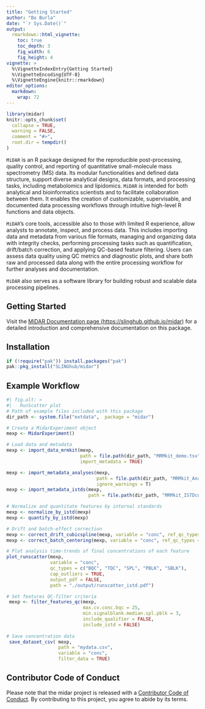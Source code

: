 ```yaml
---
title: "Getting Started"
author: "Bo Burla"
date: "`r Sys.Date()`"
output: 
  rmarkdown::html_vignette:
    toc: true
    toc_depth: 3
    fig_width: 6
    fig_height: 4
vignette: >
  %\VignetteIndexEntry{Getting Started}
  %\VignetteEncoding{UTF-8}
  %\VignetteEngine{knitr::rmarkdown}
editor_options: 
  markdown: 
    wrap: 72
---
```


```r
library(midar)
knitr::opts_chunk$set(
  collapse = TRUE,
  warning = FALSE,
  comment = "#>",
  root.dir = tempdir()
)
```

`MiDAR` is an R package designed for the reproducible post-processing,
quality control, and reporting of quantitative small-molecule mass
spectrometry (MS) data. Its modular functionalities and defined data
structure, support diverse analytical designs, data formats, and
processing tasks, including metabolomics and lipidomics. `MiDAR` is
intended for both analytical and bioinformatics scientists and to
facilitate collaboration between them. It enables the creation of
customizable, supervisable, and documented data processing workflows
through intuitive high-level R functions and data objects.

`MiDAR`'s core tools, accessible also to those with limited R
experience, allow analysts to annotate, inspect, and process data. This
includes importing data and metadata from various file formats, managing
and organizing data with integrity checks, performing processing tasks
such as quantification, drift/batch correction, and applying QC-based
feature filtering. Users can assess data quality using QC metrics and
diagnostic plots, and share both raw and processed data along with the
entire processing workflow for further analyses and documentation.

`MiDAR` also serves as a software library for building robust and
scalable data processing pipelines.

## Getting Started

Visit the [MiDAR Documentation page
(https://slinghub.github.io/midar)](https://slinghub.github.io/midar/)
for a detailed introduction and comprehensive documentation on this
package.

## Installation

```r
if (!require("pak")) install.packages("pak")
pak::pkg_install("SLINGhub/midar")
```

## Example Workflow

```r
#| fig.alt: >
#|   RunScatter plot
# Path of example files included with this package
dir_path <- system.file("extdata",  package = "midar")

# Create a MidarExperiment object
mexp <- MidarExperiment()

# Load data and metadata
mexp <- import_data_mrmkit(mexp,
                           path = file.path(dir_path, "MRMkit_demo.tsv"),
                           import_metadata = TRUE)

mexp <- import_metadata_analyses(mexp, 
                                 path = file.path(dir_path, "MRMkit_AnalysesAnnot.csv"), 
                                 ignore_warnings = T)
mexp <- import_metadata_istds(mexp, 
                              path = file.path(dir_path, "MRMkit_ISTDconc.csv"))

# Normalize and quantitate features by internal standards
mexp <- normalize_by_istd(mexp)
mexp <- quantify_by_istd(mexp)

# Drift and batch-effect correction
mexp <- correct_drift_cubicspline(mexp, variable = "conc", ref_qc_types = "BQC")
mexp <- correct_batch_centering(mexp, variable = "conc", ref_qc_types = "BQC")

# Plot analysis time-trends of final concentrations of each feature 
plot_runscatter(mexp,
                variable = "conc",
                qc_types = c("BQC", "TQC", "SPL", "PBLK", "SBLK"),
                cap_outliers = TRUE,
                output_pdf = FALSE,
                path = "./output/runscatter_istd.pdf")

# Set features QC-filter criteria   
 mexp <- filter_features_qc(mexp,
                            max.cv.conc.bqc = 25,
                            min.signalblank.median.spl.pblk = 3,
                            include_qualifier = FALSE,
                            include_istd = FALSE)
 
# Save concentration data
 save_dataset_csv( mexp, 
                   path = "mydata.csv", 
                   variable = "conc", 
                   filter_data = TRUE)
```

## Contributor Code of Conduct

Please note that the midar project is released with a [Contributor Code
of
Conduct](https://contributor-covenant.org/version/2/0/CODE_OF_CONDUCT.html).
By contributing to this project, you agree to abide by its terms.